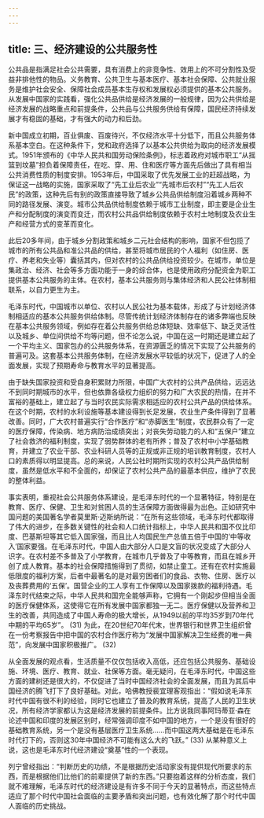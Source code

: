 ```yaml
---
---
---
```

title: 三、经济建设的公共服务性
---




公共品是指满足社会公共需要，具有消费上的非竞争性、效用上的不可分割性及受益非排他性的物品。义务教育、公共卫生与基本医疗、基本社会保障、公共就业服务是维护社会安全、保障社会成员基本生存权和发展权必须提供的基本公共服务。从发展中国家的实践看，强化公共品供给是经济发展的一般规律，因为公共供给是经济发展的战略重点和前提条件，公共品与公共服务供给有保障，国民经济持续发展才有稳固的基础，才有强大的动力和后劲。

新中国成立初期，百业俱废、百废待兴，不仅经济水平十分低下，而且公共服务体系基本空白。在这种条件下，党和政府选择了以基本公共供给为取向的经济发展模式。1951年颁布的《中华人民共和国劳动保险条例》，标志着政府对城市职工“从摇篮到坟墓”担负着保障责任，在吃、穿、用、住和医疗等方面先后做出了具有相当公共消费性质的制度安排。1953年后，中国采取了优先发展工业的赶超战略，为保证这一战略的实施，国家采取了“先工业后农业”“先城市后农村”“先工人后农民”的政策，这种先后有别的政策直接导致了城乡公共品供给制度沿着城乡两种不同的路径发展、演变。城市公共品供给制度依赖于城市工业制度，即主要是企业生产和分配制度的演变而变迁，而农村公共品供给制度依赖于农村土地制度及农业生产和经营方式的变革而变化。

此后20多年间，由于城乡分割政策和城乡二元社会结构的影响，国家不但包揽了城市的所有公共品和准公共品的供给，甚至将城市居民的个人福利（如住房、医疗、养老和失业等）囊括其内，但对农村的公共品供给投资较少。在城市，单位是集政治、经济、社会等多方面功能于一身的综合体，也是使用政府分配资金为职工提供基本公共服务的主体。在农村，基本公共服务则与集体经济和人民公社体制相联系，以自力更生为主。

毛泽东时代，中国城市以单位、农村以人民公社为基本载体，形成了与计划经济体制相适应的基本公共服务供给体制。尽管传统计划经济体制存在的诸多弊端也反映在基本公共服务领域，例如存在着公共服务供给总体短缺、效率低下、缺乏灵活性以及城乡、单位间供给不均等问题，但不论怎么说，中国在这一时期还是建立起了一个平均主义、国家包办的公共服务体系，在资源匮乏的情况下实现了公共服务的普遍可及。这套基本公共服务体制，在经济发展水平较低的状况下，促进了人的全面发展，实现了预期寿命与教育水平的显著提高。

由于缺失国家投资和受自身积累财力所限，中国广大农村的公共产品供给，远远达不到同时期城市的水平，但也依靠各级权力组织的努力和广大农民的热情，在并不富裕的基础上，建立起了与当时农民实际需求相适应的农村公共产品的供给体系。在这个时期，农村的水利设施等基本建设得到长足发展，农业生产条件得到了显著改善。同时，广大农村普遍实行“合作医疗”和“赤脚医生”制度，农民群众有了一定的医疗保障，传染病、地方病防治成绩突出；对丧失劳动能力的人和“五保户”建立了社会救济的福利制度，实现了弱势群体的老有所养；普及了农村中小学基础教育，并建立了农业干部、农业科研人员等的正规或非正规的培训教育制度，农村人口的素质得以明显提高。总的来说，人民公社时期所实现的农村公共产品供给制度，虽然是低水平和不全面的，却保证了农村公共产品的最基本供应，维护了农民的整体利益。

事实表明，重视社会公共服务体系建设，是毛泽东时代的一个显著特征，特别是在教育、医疗、保健、卫生和对贫困人员的生活保障方面做得最为出色。正如研究中国问题的美国著名学者莫里斯·迈斯纳所说：“在所有这些领域，毛泽东时代都取得了伟大的进步，在多数关键性的社会和人口统计指标上，中华人民共和国不仅比印度、巴基斯坦等其它低入国家强，而且比人均国民生产总值五倍于中国的‘中等收入’国家要强。在毛泽东时代，中国人由大部分人口是文盲的状况变成了大部分人识字。在农村差不多普及了小学教育，在城市几乎普及了中等教育，而且在城乡开创了成人教育。基本的社会保障措施得到了贯彻，如禁止童工。还有在农村实施最低限度的福利方案，后者中最著名的是对最穷困者们的食品、衣物、住房、医疗以及丧葬费用的‘五保’。国营企业的工人享有工作保障以及国家拨款的福利待遇。毛泽东时代结束之际，中华人民共和国完全能够声称，它拥有一个刚起步但相当全面的医疗保健体系，这使得它在所有发展中国家都独一无二。医疗保健以及营养和卫生的改善，共同造成了中国人寿命的极大增长，从1949以前的平均35岁到70年代中期的平均65岁”。 (31) 为此，在20世纪70年代末，世界银行和世界卫生组织曾在一份考察报告中把中国的农村合作医疗称为“发展中国家解决卫生经费的唯一典范”，向发展中国家积极推广。 (32)

从全面发展的观点看，生活质量不仅仅包括收入高低，还应包括公共服务、基础设施、环境、医疗、教育、就业、社保等方面。毫无疑问，在毛泽东时代，中国这些方面的建树还是很大的，不仅促进了当时中国经济社会的全面发展，而且为其后中国经济的腾飞打下了良好基础。对此，哈佛教授裴宜理客观指出：“假如说毛泽东时代中国有很不利的经验，同时它也建立了普及的教育系统，提高了人民的卫生状况，所有经济学家都认为这是经济发展的前提条件。比方说我同事阿玛蒂亚·森在论述中国和印度的发展区别时，经常强调印度不如中国的地方，一个是没有很好的基础教育系统，另一个是没有基层医疗卫生系统……而中国这两大基础是在毛泽东时代打下的，否则这30年中国经济不可能有这么大的飞跃。” (33) 从某种意义上说，这也是毛泽东时代经济建设“奠基”性的一个表现。

列宁曾经指出：“判断历史的功绩，不是根据历史活动家没有提供现代所要求的东西，而是根据他们比他们的前辈提供了新的东西。”只要抱着这样的分析态度，我们就不难理解，毛泽东时代的经济建设是有许多不同于今天的显著特点，而这些特点适应了那个时代中国社会面临的主要矛盾和突出问题，也有效化解了那个时代中国人面临的历史挑战。